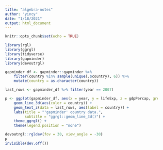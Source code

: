 ```yaml
---
title: "algebra-notes"
author: "yincy"
date: "1/18/2021"
output: html_document
---
```


```r
knitr::opts_chunk$set(echo = TRUE)
```


```r
library(rgl)
library(ggrgl)
library(tidyverse)
library(gapminder)
library(devoutrgl)
```

```r
gapminder_df <- gapminder::gapminder %>% 
    filter(country %in% sample(unique(.$country), 6)) %>% 
    mutate(country = as.character(country))

last_rows <- gapminder_df %>% filter(year == 2007)
```

```r
p <- ggplot(gapminder_df, aes(x = year, y = lifeExp, z = gdpPercap, group = country)) +
    geom_line_3d(aes(color = country)) +
    geom_text_z(data = last_rows, aes(label = country)) +
    labs(title = "'gapminder' country data.", 
         subtitle = "ggrgl::geom_line_3d()") +
    theme_ggrgl() +
    theme(legend.position = "none")

devoutrgl::rgldev(fov = 30, view_angle = -30)
p
invisible(dev.off())
```

